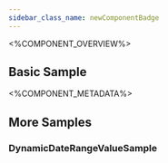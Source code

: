 ```yaml
---
sidebar_class_name: newComponentBadge
---
```



<%COMPONENT_OVERVIEW%>

## Basic Sample
<Basic />

<%COMPONENT_METADATA%>

## More Samples

### DynamicDateRangeValueSample
<DynamicDateRangeValueSample />